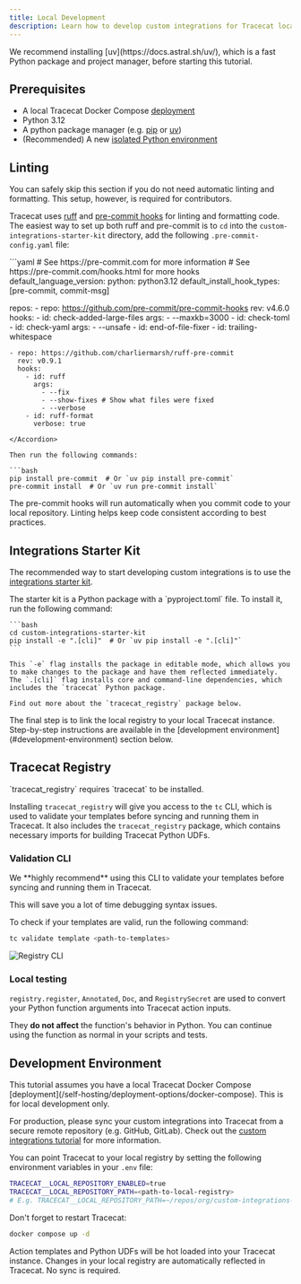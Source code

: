 ```yaml
---
title: Local Development
description: Learn how to develop custom integrations for Tracecat locally.
---
```



<Tip>
  We recommend installing [uv](https://docs.astral.sh/uv/), which is a fast Python package and project manager, before starting this tutorial.
</Tip>

<ContributingCTA />

## Prerequisites

- A local Tracecat Docker Compose [deployment](/self-hosting/deployment-options/docker-compose)
- Python 3.12
- A python package manager (e.g. [pip](https://pip.pypa.io/en/stable/) or [uv](https://docs.astral.sh/uv/))
- (Recommended) A new [isolated Python environment](https://docs.astral.sh/uv/pip/environments/)

## Linting

<Note>
  You can safely skip this section if you do not need automatic linting and formatting.
  This setup, however, is required for contributors.
</Note>

Tracecat uses [ruff](https://docs.astral.sh/ruff/) and [pre-commit hooks](https://pre-commit.com/) for linting and formatting code.
The easiest way to set up both ruff and pre-commit is to `cd` into the `custom-integrations-starter-kit` directory, add the following `.pre-commit-config.yaml` file:

<Accordion title="pre-commit-config.yaml" icon="code">
  ```yaml
  # See https://pre-commit.com for more information
  # See https://pre-commit.com/hooks.html for more hooks
  default_language_version:
    python: python3.12
  default_install_hook_types: [pre-commit, commit-msg]

  repos:
    - repo: https://github.com/pre-commit/pre-commit-hooks
      rev: v4.6.0
      hooks:
        - id: check-added-large-files
          args:
            - --maxkb=3000
        - id: check-toml
        - id: check-yaml
          args:
            - --unsafe
        - id: end-of-file-fixer
        - id: trailing-whitespace

    - repo: https://github.com/charliermarsh/ruff-pre-commit
      rev: v0.9.1
      hooks:
        - id: ruff
          args:
            - --fix
            - --show-fixes # Show what files were fixed
            - --verbose
        - id: ruff-format
          verbose: true
  ```
</Accordion>

Then run the following commands:

```bash
pip install pre-commit  # Or `uv pip install pre-commit`
pre-commit install  # Or `uv run pre-commit install`
```

The pre-commit hooks will run automatically when you commit code to your local repository.
Linting helps keep code consistent according to best practices.

## Integrations Starter Kit

The recommended way to start developing custom integrations is to use the [integrations starter kit](https://github.com/TracecatHQ/custom-integrations-starter-kit).

<Steps>
  <CreateNewRepoStep />
  <Step title="Install package and tracecat_registry">
    The starter kit is a Python package with a `pyproject.toml` file.
    To install it, run the following command:

    ```bash
    cd custom-integrations-starter-kit
    pip install -e ".[cli]"  # Or `uv pip install -e ".[cli]"`
    ```

    This `-e` flag installs the package in editable mode, which allows you to make changes to the package and have them reflected immediately.
    The `.[cli]` flag installs core and command-line dependencies, which includes the `tracecat` Python package.

    Find out more about the `tracecat_registry` package below.
  </Step>
  <Step title="Setup development environment">
    The final step is to link the local registry to your local Tracecat instance.
    Step-by-step instructions are available in the [development environment](#development-environment) section below.
  </Step>
</Steps>

## Tracecat Registry

<Note>
  `tracecat_registry` requires `tracecat` to be installed.
</Note>

Installing `tracecat_registry` will give you access to the `tc` CLI, which is used to validate your templates before syncing and running them in Tracecat.
It also includes the `tracecat_registry` package, which contains necessary imports for building Tracecat Python UDFs.

### Validation CLI

<Tip>
  We **highly recommend** using this CLI to validate your templates before syncing and running them in Tracecat.

  This will save you a lot of time debugging syntax issues.
</Tip>

To check if your templates are valid, run the following command:

```bash
tc validate template <path-to-templates>
```

![Registry CLI](/img/integrations/registry-cli.png)

### Local testing

`registry.register`, `Annotated`, `Doc`, and `RegistrySecret` are used to convert your Python function arguments into Tracecat action inputs.

They **do not affect** the function's behavior in Python.
You can continue using the function as normal in your scripts and tests.

## Development Environment

<Note>
  This tutorial assumes you have a local Tracecat Docker Compose [deployment](/self-hosting/deployment-options/docker-compose).
</Note>

<Warning>
  This is for local development only.

  For production, please sync your custom integrations into Tracecat from a secure remote repository (e.g. GitHub, GitLab).
  Check out the [custom integrations tutorial](/tutorials/custom-integrations) for more information.
</Warning>

You can point Tracecat to your local registry by setting the following environment variables in your `.env` file:

```bash
TRACECAT__LOCAL_REPOSITORY_ENABLED=true
TRACECAT__LOCAL_REPOSITORY_PATH=<path-to-local-registry>
# E.g. TRACECAT__LOCAL_REPOSITORY_PATH=~/repos/org/custom-integrations-starter-kit
```

Don't forget to restart Tracecat:

```bash
docker compose up -d
```

Action templates and Python UDFs will be hot loaded into your Tracecat instance.
Changes in your local registry are automatically reflected in Tracecat.
No sync is required.
